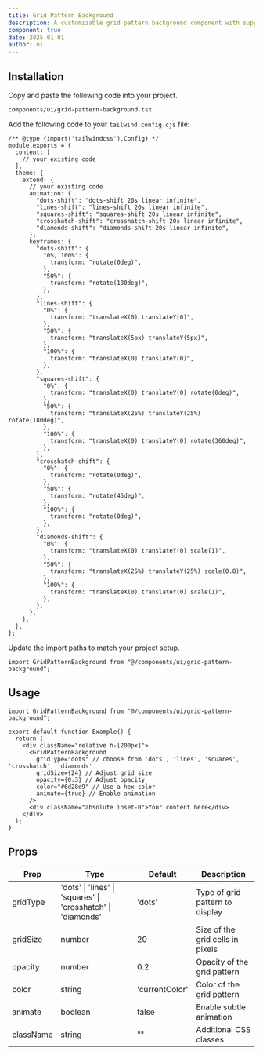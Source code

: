 ```yaml
---
title: Grid Pattern Background
description: A customizable grid pattern background component with support for dots and lines, perfect for minimal and professional designs.
component: true
date: 2025-01-01
author: ui
---
```


<ComponentPreview name="grid-pattern-background-demo" />

## Installation

<Steps>

<Step>Copy and paste the following code into your project.</Step>

`components/ui/grid-pattern-background.tsx`

<ComponentSource name="grid-pattern-background" />

<Step>Add the following code to your `tailwind.config.cjs` file:</Step>

```tsx {9-68}
/** @type {import('tailwindcss').Config} */
module.exports = {
  content: [
    // your existing code
  ],
  theme: {
    extend: {
      // your existing code
      animation: {
        "dots-shift": "dots-shift 20s linear infinite",
        "lines-shift": "lines-shift 20s linear infinite",
        "squares-shift": "squares-shift 20s linear infinite",
        "crosshatch-shift": "crosshatch-shift 20s linear infinite",
        "diamonds-shift": "diamonds-shift 20s linear infinite",
      },
      keyframes: {
        "dots-shift": {
          "0%, 100%": {
            transform: "rotate(0deg)",
          },
          "50%": {
            transform: "rotate(180deg)",
          },
        },
        "lines-shift": {
          "0%": {
            transform: "translateX(0) translateY(0)",
          },
          "50%": {
            transform: "translateX(5px) translateY(5px)",
          },
          "100%": {
            transform: "translateX(0) translateY(0)",
          },
        },
        "squares-shift": {
          "0%": {
            transform: "translateX(0) translateY(0) rotate(0deg)",
          },
          "50%": {
            transform: "translateX(25%) translateY(25%) rotate(180deg)",
          },
          "100%": {
            transform: "translateX(0) translateY(0) rotate(360deg)",
          },
        },
        "crosshatch-shift": {
          "0%": {
            transform: "rotate(0deg)",
          },
          "50%": {
            transform: "rotate(45deg)",
          },
          "100%": {
            transform: "rotate(0deg)",
          },
        },
        "diamonds-shift": {
          "0%": {
            transform: "translateX(0) translateY(0) scale(1)",
          },
          "50%": {
            transform: "translateX(25%) translateY(25%) scale(0.8)",
          },
          "100%": {
            transform: "translateX(0) translateY(0) scale(1)",
          },
        },
      },
    },
  },
};
```

<Step>Update the import paths to match your project setup.</Step>

```tsx
import GridPatternBackground from "@/components/ui/grid-pattern-background";
```

</Steps>

## Usage

```tsx
import GridPatternBackground from "@/components/ui/grid-pattern-background";

export default function Example() {
  return (
    <div className="relative h-[200px]">
      <GridPatternBackground
        gridType="dots" // choose from 'dots', 'lines', 'squares', 'crosshatch', 'diamonds'
        gridSize={24} // Adjust grid size
        opacity={0.3} // Adjust opacity
        color="#6d28d9" // Use a hex color
        animate={true} // Enable animation
      />
      <div className="absolute inset-0">Your content here</div>
    </div>
  );
}
```

## Props

| Prop      | Type                                                         | Default        | Description                      |
| --------- | ------------------------------------------------------------ | -------------- | -------------------------------- |
| gridType  | 'dots' \| 'lines' \| 'squares' \| 'crosshatch' \| 'diamonds' | 'dots'         | Type of grid pattern to display  |
| gridSize  | number                                                       | 20             | Size of the grid cells in pixels |
| opacity   | number                                                       | 0.2            | Opacity of the grid pattern      |
| color     | string                                                       | 'currentColor' | Color of the grid pattern        |
| animate   | boolean                                                      | false          | Enable subtle animation          |
| className | string                                                       | ""             | Additional CSS classes           |
